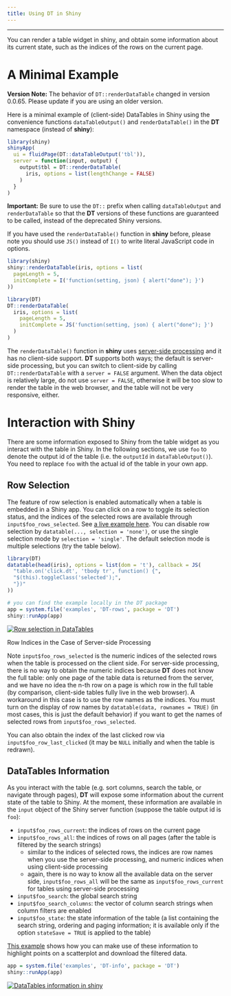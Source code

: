 ```yaml
---
title: Using DT in Shiny
---
```


---

You can render a table widget in shiny, and obtain some information about its current state, such as the indices of the rows on the current page.

# A Minimal Example

<div class="alert alert-info">
**Version Note:** The behavior of `DT::renderDataTable` changed in version 0.0.65. Please update if you are using an older version.
</div>

Here is a minimal example of (client-side) DataTables in Shiny using the convenience functions `dataTableOutput()` and `renderDataTable()` in the **DT** namespace (instead of **shiny**):

```r
library(shiny)
shinyApp(
  ui = fluidPage(DT::dataTableOutput('tbl')),
  server = function(input, output) {
    output$tbl = DT::renderDataTable(
      iris, options = list(lengthChange = FALSE)
    )
  }
)
```

**Important:** Be sure to use the `DT::` prefix when calling `dataTableOutput` and `renderDataTable` so that the **DT** versions of these functions are guaranteed to be called, instead of the deprecated Shiny versions.

If you have used the `renderDataTable()` function in **shiny** before, please note you should use `JS()` instead of `I()` to write literal JavaScript code in options.

```r
library(shiny)
shiny::renderDataTable(iris, options = list(
  pageLength = 5,
  initComplete = I('function(setting, json) { alert("done"); }')
))
```

```r
library(DT)
DT::renderDataTable(
  iris, options = list(
    pageLength = 5,
    initComplete = JS('function(setting, json) { alert("done"); }')
  )
)
```

The `renderDataTable()` function in **shiny** uses [server-side processing](server.html) and it has no client-side support. **DT** supports both ways; the default is server-side processing, but you can switch to client-side by calling `DT::renderDataTable` with a `server = FALSE` argument. When the data object is relatively large, do not use `server = FALSE`, otherwise it will be too slow to render the table in the web browser, and the table will not be very responsive, either.

# Interaction with Shiny

There are some information exposed to Shiny from the table widget as you interact with the table in Shiny. In the following sections, we use `foo` to denote the output id of the table (i.e. the `outputId` in `dataTableOutput()`). You need to replace `foo` with the actual id of the table in your own app.

## Row Selection

The feature of row selection is enabled automatically when a table is embedded in a Shiny app. You can click on a row to toggle its selection status, and the indices of the selected rows are available through `input$foo_rows_selected`. See [a live example here](https://yihui.shinyapps.io/DT-rows/). You can disable row selection by `datatable(..., selection = 'none')`, or use the single selection mode by `selection = 'single'`. The default selection mode is multiple selections (try the table below).

```r
library(DT)
datatable(head(iris), options = list(dom = 't'), callback = JS(
  "table.on('click.dt', 'tbody tr', function() {",
  "$(this).toggleClass('selected');",
  "})"
))
```

```r
# you can find the example locally in the DT package
app = system.file('examples', 'DT-rows', package = 'DT')
shiny::runApp(app)
```

[![Row selection in DataTables](http://i.imgur.com/jBxAm4F.png)](https://yihui.shinyapps.io/DT-rows/)

<div class="panel panel-primary">
<div class="panel-heading">Row Indices in the Case of Server-side Processing</div>
<div class="panel-body">
Note `input$foo_rows_selected` is the numeric indices of the selected rows when the table is processed on the client side. For server-side processing, there is no way to obtain the numeric indices because **DT** does not know the full table: only one page of the table data is returned from the server, and we have no idea the n-th row on a page is which row in the full table (by comparison, client-side tables fully live in the web browser). A workaround in this case is to use the row names as the indices. You must turn on the display of row names by `datatable(data, rownames = TRUE)` (in most cases, this is just the default behavior) if you want to get the names of selected rows from `input$foo_rows_selected`.
</div>
</div>

You can also obtain the index of the last clicked row via `input$foo_row_last_clicked` (it may be `NULL` initially and when the table is redrawn).

## DataTables Information

As you interact with the table (e.g. sort columns, search the table, or navigate through pages), **DT** will expose some information about the current state of the table to Shiny. At the moment, these information are available in the `input` object of the Shiny server function (suppose the table output id is `foo`):

- `input$foo_rows_current`: the indices of rows on the current page
- `input$foo_rows_all`: the indices of rows on all pages (after the table is filtered by the search strings)
    - similar to the indices of selected rows, the indices are row names when you use the server-side processing, and numeric indices when using client-side processing
    - again, there is no way to know all the available data on the server side, `input$foo_rows_all` will be the same as `input$foo_rows_current` for tables using server-side processing
- `input$foo_search`: the global search string
- `input$foo_search_columns`: the vector of column search strings when column filters are enabled
- `input$foo_state`: the state information of the table (a list containing the search string, ordering and paging information; it is available only if the option `stateSave = TRUE` is applied to the table)

[This example](https://yihui.shinyapps.io/DT-info/) shows how you can make use of these information to highlight points on a scatterplot and download the filtered data.

```r
app = system.file('examples', 'DT-info', package = 'DT')
shiny::runApp(app)
```

[![DataTables information in shiny](http://i.imgur.com/iLJNC60.png)](https://yihui.shinyapps.io/DT-info/)
